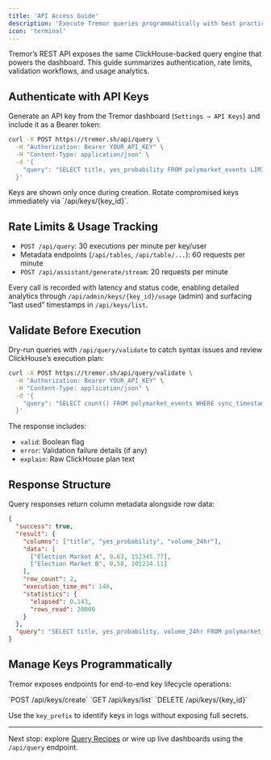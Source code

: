 ```yaml
---
title: 'API Access Guide'
description: 'Execute Tremor queries programmatically with best practices for rate limits, validation, and key management'
icon: 'terminal'
---
```


Tremor’s REST API exposes the same ClickHouse-backed query engine that powers the dashboard. This guide summarizes authentication, rate limits, validation workflows, and usage analytics.

## Authenticate with API Keys

Generate an API key from the Tremor dashboard (`Settings → API Keys`) and include it as a Bearer token:

```bash
curl -X POST https://tremor.sh/api/query \
  -H "Authorization: Bearer YOUR_API_KEY" \
  -H "Content-Type: application/json" \
  -d '{
    "query": "SELECT title, yes_probability FROM polymarket_events LIMIT 10"
  }'
```

<Warning>
Keys are shown only once during creation. Rotate compromised keys immediately via `/api/keys/{key_id}`.
</Warning>

## Rate Limits & Usage Tracking

- `POST /api/query`: 30 executions per minute per key/user  
- Metadata endpoints (`/api/tables`, `/api/table/...`): 60 requests per minute  
- `POST /api/assistant/generate/stream`: 20 requests per minute  

Every call is recorded with latency and status code, enabling detailed analytics through `/api/admin/keys/{key_id}/usage` (admin) and surfacing “last used” timestamps in `/api/keys/list`.

## Validate Before Execution

Dry-run queries with `/api/query/validate` to catch syntax issues and review ClickHouse’s execution plan:

```bash
curl -X POST https://tremor.sh/api/query/validate \
  -H "Authorization: Bearer YOUR_API_KEY" \
  -H "Content-Type: application/json" \
  -d '{
    "query": "SELECT count() FROM polymarket_events WHERE sync_timestamp >= now() - INTERVAL 1 DAY"
  }'
```

The response includes:

- `valid`: Boolean flag  
- `error`: Validation failure details (if any)  
- `explain`: Raw ClickHouse plan text

## Response Structure

Query responses return column metadata alongside row data:

```json
{
  "success": true,
  "result": {
    "columns": ["title", "yes_probability", "volume_24hr"],
    "data": [
      ["Election Market A", 0.63, 152345.77],
      ["Election Market B", 0.58, 101234.11]
    ],
    "row_count": 2,
    "execution_time_ms": 146,
    "statistics": {
      "elapsed": 0.143,
      "rows_read": 20000
    }
  },
  "query": "SELECT title, yes_probability, volume_24hr FROM polymarket_events LIMIT 2"
}
```

## Manage Keys Programmatically

Tremor exposes endpoints for end-to-end key lifecycle operations:

<CardGroup cols={3}>
  <Card title="Create" icon="plus" href="/api-reference/endpoint/keys-create">
    `POST /api/keys/create`
  </Card>
  <Card title="List" icon="list" href="/api-reference/endpoint/keys-list">
    `GET /api/keys/list`
  </Card>
  <Card title="Revoke" icon="ban" href="/api-reference/endpoint/keys-delete">
    `DELETE /api/keys/{key_id}`
  </Card>
</CardGroup>

Use the `key_prefix` to identify keys in logs without exposing full secrets.

---

Next stop: explore [Query Recipes](/essentials/query-recipes) or wire up live dashboards using the `/api/query` endpoint.
